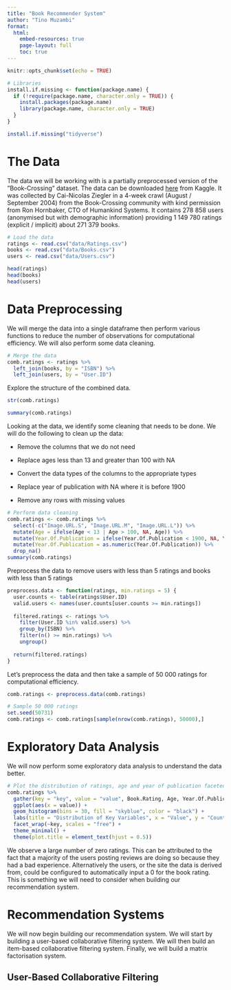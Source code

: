 ```yaml
---
title: "Book Recommender System"
author: "Tino Muzambi"
format: 
  html:
    embed-resources: true
    page-layout: full
    toc: true
---
```


```r
knitr::opts_chunk$set(echo = TRUE)
```

```r
# Libraries
install.if.missing <- function(package.name) {
  if (!require(package.name, character.only = TRUE)) {
    install.packages(package.name)
    library(package.name, character.only = TRUE)
  }
}

install.if.missing("tidyverse")
```

# The Data

The data we will be working with is a partially preprocessed version of the ”Book-Crossing” dataset. The data can be downloaded [here](https://www.kaggle.com/datasets/arashnic/book-recommendation-dataset/) from Kaggle. It was collected by Cai-Nicolas Ziegler in a 4-week crawl (August / September 2004) from the Book-Crossing community with kind permission from Ron Hornbaker, CTO of Humankind Systems. It contains 278 858 users (anonymised but with demographic information) providing 1 149 780 ratings (explicit / implicit) about 271 379 books.

```r
# Load the data
ratings <- read.csv("data/Ratings.csv")
books <- read.csv("data/Books.csv")
users <- read.csv("data/Users.csv")

head(ratings)
head(books)
head(users)
```

# Data Preprocessing

We will merge the data into a single dataframe then perform various functions to reduce the number of observations for computational efficiency. We will also perform some data cleaning.
```r
# Merge the data
comb.ratings <- ratings %>% 
  left_join(books, by = "ISBN") %>% 
  left_join(users, by = "User.ID")
```

Explore the structure of the combined data.

```r
str(comb.ratings)

summary(comb.ratings)
```

Looking at the data, we identify some cleaning that needs to be done. We will do the following to clean up the data:

-   Remove the columns that we do not need

-   Replace ages less than 13 and greater than 100 with NA

-   Convert the data types of the columns to the appropriate types

-   Replace year of publication with NA where it is before 1900

-   Remove any rows with missing values

```r
# Perform data cleaning
comb.ratings <- comb.ratings %>% 
  select(-c("Image.URL.S", "Image.URL.M", "Image.URL.L")) %>% 
  mutate(Age = ifelse(Age < 13 | Age > 100, NA, Age)) %>% 
  mutate(Year.Of.Publication = ifelse(Year.Of.Publication < 1900, NA, Year.Of.Publication)) %>% 
  mutate(Year.Of.Publication = as.numeric(Year.Of.Publication)) %>% 
  drop_na()
summary(comb.ratings)
```
Preprocess the data to remove users with less than 5 ratings and books with less than 5 ratings
```r
preprocess.data <- function(ratings, min.ratings = 5) {
  user.counts <- table(ratings$User.ID)
  valid.users <- names(user.counts[user.counts >= min.ratings])
  
  filtered.ratings <- ratings %>%
    filter(User.ID %in% valid.users) %>%
    group_by(ISBN) %>%
    filter(n() >= min.ratings) %>%
    ungroup()
  
  return(filtered.ratings)
}
```

Let's preprocess the data and then take a sample of 50 000 ratings for computational efficiency.
```r
comb.ratings <- preprocess.data(comb.ratings)

# Sample 50 000 ratings
set.seed(50731)
comb.ratings <- comb.ratings[sample(nrow(comb.ratings), 50000),]
```

# Exploratory Data Analysis
We will now perform some exploratory data analysis to understand the data better.

```r
# Plot the distribution of ratings, age and year of publication faceted
comb.ratings %>% 
  gather(key = "key", value = "value", Book.Rating, Age, Year.Of.Publication) %>% 
  ggplot(aes(x = value)) +
  geom_histogram(bins = 30, fill = "skyblue", color = "black") +
  labs(title = "Distribution of Key Variables", x = "Value", y = "Count") +
  facet_wrap(~key, scales = "free") +
  theme_minimal() + 
  theme(plot.title = element_text(hjust = 0.5))
```
We observe a large number of zero ratings. This can be attributed to the fact that a majority of the users posting reviews are doing so because they had a bad experience. Alternatively the users, or the site the data is derived from, could be configured to automatically input a 0 for the book rating. This is something we will need to consider when building our recommendation system.

# Recommendation Systems
We will now begin building our recommendation system. We will start by building a user-based collaborative filtering system. We will then build an item-based collaborative filtering system. Finally, we will build a matrix factorisation system.

## User-Based Collaborative Filtering


